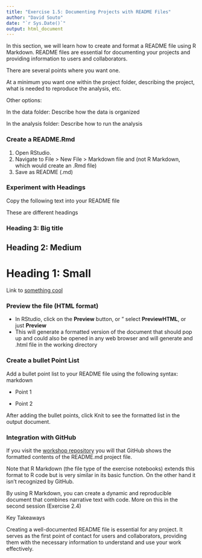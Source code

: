 ```yaml
---
title: "Exercise 1.5: Documenting Projects with README Files"
author: "David Souto"
date: "`r Sys.Date()`"
output: html_document
---
```


In this section, we will learn how to create and format a README file using R Markdown. README files are essential for documenting your projects and providing information to users and collaborators. 

There are several points where you want one.

At a minimum you want one within the project folder, describing the project, what is needed to reproduce the analysis, etc.

Other options: 

In the data folder: Describe how the data is organized

In the analysis folder: Describe how to run the analysis

### Create a README.Rmd 

1. Open RStudio.
2. Navigate to File > New File > Markdown file and (not R Markdown, which would create an .Rmd file) 
3. Save as README (.md)

### Experiment with Headings

Copy the following text into your README file

These are different headings

### Heading 3: Big title

## Heading 2: Medium

# Heading 1: Small

Link to [something cool](https://www.youtube.com/watch?v=dQw4w9WgXcQ)

### Preview the file (HTML format)

- In RStudio, click on the **Preview** button, or " select **PreviewHTML**, or just **Preview**
- This will generate a formatted version of the document that should pop up and could also be opened in any web browser and will generate
and .html file in the working directory

### Create a bullet Point List

Add a bullet point list to your README file using the following syntax:
markdown

* Point 1

* Point 2

After adding the bullet points, click Knit to see the formatted list in the output document.

### Integration with GitHub

If you visit the [workshop repository](https://github.com/DavidSouto/ReproScience-Workshop) you will that GitHub shows the formatted contents of the README.md project file. 

Note that R Markdown (the file type of the exercise notebooks) extends this format to R code but is very similar in its basic function. On the other hand it isn't recognized by GitHub.

By using R Markdown, you can create a dynamic and reproducible document that combines narrative text with code. More on this in the second session (Exercise 2.4)

Key Takeaways 

Creating a well-documented README file is essential for any project. It serves as the first point of contact for users and collaborators, providing them with the necessary information to understand and use your work effectively. 


